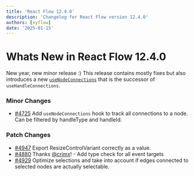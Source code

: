 ```yaml
---
title: 'React Flow 12.4.0'
description: 'Changelog for React Flow version 12.4.0'
authors: [xyflow]
date: '2025-01-15'
---
```


# Whats New in React Flow 12.4.0

New year, new minor release :) This release contains mostly fixes but also introduces a new [`useNodeConnections`](/api-reference/hooks/use-node-connections) that is the successor of `useHandleConnections`.

### Minor Changes

- [#4725](https://github.com/xyflow/xyflow/pull/4725) Add `useNodeConnections` hook to track all connections to a node. Can be filtered by handleType and handleId.

### Patch Changes

- [#4947](https://github.com/xyflow/xyflow/pull/4947) Export ResizeControlVariant correctly as a value.
- [#4880](https://github.com/xyflow/xyflow/pull/4880) Thanks [@crimx](https://github.com/crimx)! - Add type check for all event targets
- [#4929](https://github.com/xyflow/xyflow/pull/4929) Optimize selections and take into account if edges connected to selected nodes are actually selectable.
